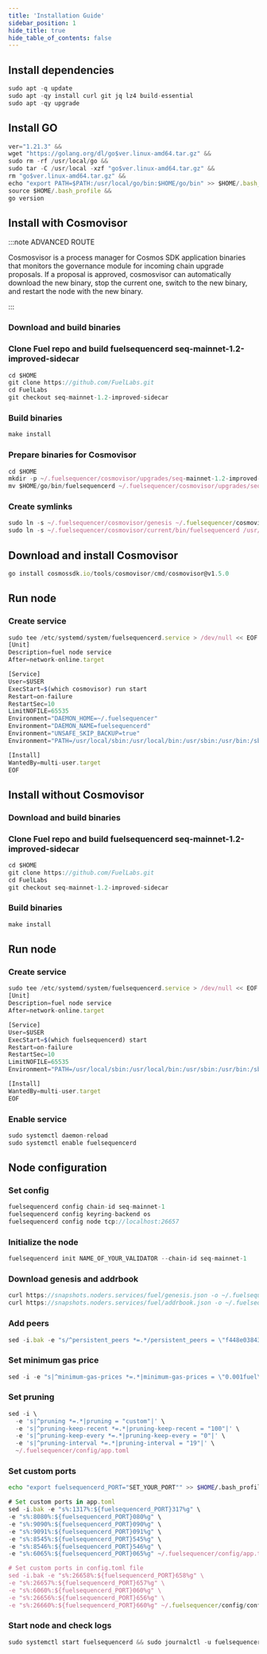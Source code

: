 ```yaml
---
title: 'Installation Guide'
sidebar_position: 1
hide_title: true
hide_table_of_contents: false
---
```



<PageTitle
  iconUrl="img/fuel-icon.svg"
  title="Fuel Installation Guide"
  chainId="seq-mainnet-1"
  version="seq-mainnet-1.2-improved-sidecar"
/>

## Install dependencies

```js
sudo apt -q update
sudo apt -qy install curl git jq lz4 build-essential
sudo apt -qy upgrade
```

## Install GO

```js
ver="1.21.3" &&
wget "https://golang.org/dl/go$ver.linux-amd64.tar.gz" &&
sudo rm -rf /usr/local/go &&
sudo tar -C /usr/local -xzf "go$ver.linux-amd64.tar.gz" &&
rm "go$ver.linux-amd64.tar.gz" &&
echo "export PATH=$PATH:/usr/local/go/bin:$HOME/go/bin" >> $HOME/.bash_profile &&
source $HOME/.bash_profile &&
go version
```

## Install with Cosmovisor

:::note ADVANCED ROUTE

Cosmosvisor is a process manager for Cosmos SDK application binaries that monitors the governance module for incoming chain upgrade proposals. If a proposal is approved, cosmosvisor can automatically download the new binary, stop the current one, switch to the new binary, and restart the node with the new binary.

:::

### Download and build binaries

### Clone Fuel repo and build fuelsequencerd seq-mainnet-1.2-improved-sidecar

```js
cd $HOME
git clone https://github.com/FuelLabs.git
cd FuelLabs
git checkout seq-mainnet-1.2-improved-sidecar
```

### Build binaries

```js
make install
```

### Prepare binaries for Cosmovisor

```js
cd $HOME
mkdir -p ~/.fuelsequencer/cosmovisor/upgrades/seq-mainnet-1.2-improved-sidecar/bin
mv $HOME/go/bin/fuelsequencerd ~/.fuelsequencer/cosmovisor/upgrades/seq-mainnet-1.2-improved-sidecar/bin/
```

### Create symlinks

```js
sudo ln -s ~/.fuelsequencer/cosmovisor/genesis ~/.fuelsequencer/cosmovisor/current -f
sudo ln -s ~/.fuelsequencer/cosmovisor/current/bin/fuelsequencerd /usr/local/bin/fuelsequencerd -f
```

## Download and install Cosmovisor

```js
go install cosmossdk.io/tools/cosmovisor/cmd/cosmovisor@v1.5.0
```

## Run node

### Create service

```js
sudo tee /etc/systemd/system/fuelsequencerd.service > /dev/null << EOF
[Unit]
Description=fuel node service
After=network-online.target

[Service]
User=$USER
ExecStart=$(which cosmovisor) run start
Restart=on-failure
RestartSec=10
LimitNOFILE=65535
Environment="DAEMON_HOME=~/.fuelsequencer"
Environment="DAEMON_NAME=fuelsequencerd"
Environment="UNSAFE_SKIP_BACKUP=true"
Environment="PATH=/usr/local/sbin:/usr/local/bin:/usr/sbin:/usr/bin:/sbin:/bin:/usr/games:/usr/local/games:/snap/bin:~/.fuelsequencer/cosmovisor/current/bin"

[Install]
WantedBy=multi-user.target
EOF
```

## Install without Cosmovisor

### Download and build binaries

### Clone Fuel repo and build fuelsequencerd seq-mainnet-1.2-improved-sidecar

```js
cd $HOME
git clone https://github.com/FuelLabs.git
cd FuelLabs
git checkout seq-mainnet-1.2-improved-sidecar
```

### Build binaries

```js
make install
```

## Run node

### Create service

```js
sudo tee /etc/systemd/system/fuelsequencerd.service > /dev/null << EOF
[Unit]
Description=fuel node service
After=network-online.target

[Service]
User=$USER
ExecStart=$(which fuelsequencerd) start
Restart=on-failure
RestartSec=10
LimitNOFILE=65535
Environment="PATH=/usr/local/sbin:/usr/local/bin:/usr/sbin:/usr/bin:/sbin:/bin:/usr/games:/usr/local/games:/snap/bin"

[Install]
WantedBy=multi-user.target
EOF
```

### Enable service

```js
sudo systemctl daemon-reload
sudo systemctl enable fuelsequencerd
```

## Node configuration

### Set config

```js
fuelsequencerd config chain-id seq-mainnet-1
fuelsequencerd config keyring-backend os
fuelsequencerd config node tcp://localhost:26657
```

### Initialize the node

```js
fuelsequencerd init NAME_OF_YOUR_VALIDATOR --chain-id seq-mainnet-1
```

### Download genesis and addrbook

```js
curl https://snapshots.noders.services/fuel/genesis.json -o ~/.fuelsequencer/config/genesis.json
curl https://snapshots.noders.services/fuel/addrbook.json -o ~/.fuelsequencer/config/addrbook.json
```

### Add peers

```js
sed -i.bak -e "s/^persistent_peers *=.*/persistent_peers = \"f448e03843413c85cc423302e9c07316d4913f04@fuel-rpc.noders.services:38556\"/" ~/.fuelsequencer/config/config.toml
```

### Set minimum gas price

```js
sed -i -e "s|^minimum-gas-prices *=.*|minimum-gas-prices = \"0.001fuel\"|" ~/.fuelsequencer/config/app.toml
```

### Set pruning

```js
sed -i \
  -e 's|^pruning *=.*|pruning = "custom"|' \
  -e 's|^pruning-keep-recent *=.*|pruning-keep-recent = "100"|' \
  -e 's|^pruning-keep-every *=.*|pruning-keep-every = "0"|' \
  -e 's|^pruning-interval *=.*|pruning-interval = "19"|' \
  ~/.fuelsequencer/config/app.toml
```

### Set custom ports

```bash
echo "export fuelsequencerd_PORT="SET_YOUR_PORT"" >> $HOME/.bash_profile
```

```js
# Set custom ports in app.toml
sed -i.bak -e "s%:1317%:${fuelsequencerd_PORT}317%g" \
-e "s%:8080%:${fuelsequencerd_PORT}080%g" \
-e "s%:9090%:${fuelsequencerd_PORT}090%g" \
-e "s%:9091%:${fuelsequencerd_PORT}091%g" \
-e "s%:8545%:${fuelsequencerd_PORT}545%g" \
-e "s%:8546%:${fuelsequencerd_PORT}546%g" \
-e "s%:6065%:${fuelsequencerd_PORT}065%g" ~/.fuelsequencer/config/app.toml

# Set custom ports in config.toml file
sed -i.bak -e "s%:26658%:${fuelsequencerd_PORT}658%g" \
-e "s%:26657%:${fuelsequencerd_PORT}657%g" \
-e "s%:6060%:${fuelsequencerd_PORT}060%g" \
-e "s%:26656%:${fuelsequencerd_PORT}656%g" \
-e "s%:26660%:${fuelsequencerd_PORT}660%g" ~/.fuelsequencer/config/config.toml
```

### Start node and check logs

```js
sudo systemctl start fuelsequencerd && sudo journalctl -u fuelsequencerd -f --no-hostname -o cat
```
